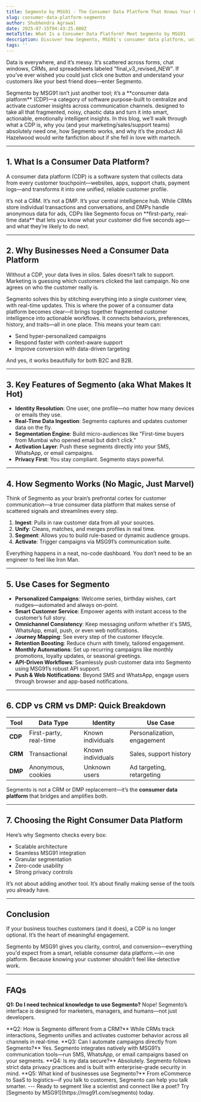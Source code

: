 ```yaml
---
title: Segmento by MSG91 - The Consumer Data Platform That Knows Your Customers Better Than You Do
slug: consumer-data-platform-segmento
author: Shubhendra Agrawal
date: 2025-07-15T04:43:25.000Z
metaTitle: What Is a Consumer Data Platform? Meet Segmento by MSG91
description: Discover how Segmento, MSG91's consumer data platform, unifies and activates customer data to deliver personalized, actionable communication at scale.
tags: ''
---
```


Data is everywhere, and it’s messy. It’s scattered across forms, chat windows, CRMs, and spreadsheets labeled "final_v3_revised_NEW". If you’ve ever wished you could just click one button and understand your customers like your best friend does—enter Segmento.

<span />
Segmento by MSG91 isn’t just another tool; it’s a **consumer data platform** (CDP)—a category of software purpose-built to
centralize and activate customer insights across communication channels. designed to take all that fragmented, noisy, chaotic
data and turn it into smart, actionable, emotionally intelligent insights.
<span />
In this blog, we’ll walk through what a CDP is, why you (and your marketing/sales/support teams) absolutely need one, how
Segmento works, and why it’s the product Ali Hazelwood would write fanfiction about if she fell in love with martech.

---

## **1\. What Is a Consumer Data Platform?**

A consumer data platform (CDP) is a software system that collects data from every customer touchpoint—websites, apps, support chats, payment logs—and transforms it into one unified, reliable customer profile.

<span />
It’s not a CRM. It’s not a DMP. It’s your central intelligence hub.
<span />
While CRMs store individual transactions and conversations, and DMPs handle anonymous data for ads, CDPs like Segmento focus
on **first-party, real-time data** that lets you know what your customer did five seconds ago—and what they’re likely to
do next.

---

## **2\. Why Businesses Need a Consumer Data Platform**

Without a CDP, your data lives in silos. Sales doesn’t talk to support. Marketing is guessing which customers clicked the last campaign. No one agrees on who the customer really is.

<span />
Segmento solves this by stitching everything into a single customer view, with real-time updates. This is where the power
of a consumer data platform becomes clear—it brings together fragmented customer intelligence into actionable workflows.
It connects behaviors, preferences, history, and traits—all in one place. This means your team can:

-   Send hyper-personalized campaigns
-   Respond faster with context-aware support
-   Improve conversion with data-driven targeting

And yes, it works beautifully for both B2C and B2B.

---

## **3\. Key Features of Segmento (aka What Makes It Hot)**

-   **Identity Resolution**: One user, one profile—no matter how many devices or emails they use.
-   **Real-Time Data Ingestion**: Segmento captures and updates customer data on the fly.
-   **Segmentation Engine**: Build micro-audiences like "First-time buyers from Mumbai who opened email but didn’t click."
-   **Activation Layer**: Push these segments directly into your SMS, WhatsApp, or email campaigns.
-   **Privacy First**: You stay compliant. Segmento stays powerful.

---

## **4\. How Segmento Works (No Magic, Just Marvel)**

Think of Segmento as your brain’s prefrontal cortex for customer communication—a true consumer data platform that makes sense of scattered signals and streamlines every step.

1. **Ingest**: Pulls in raw customer data from all your sources.
2. **Unify**: Cleans, matches, and merges profiles in real time.
3. **Segment**: Allows you to build rule-based or dynamic audience groups.
4. **Activate**: Trigger campaigns via MSG91’s communication suite.

Everything happens in a neat, no-code dashboard. You don’t need to be an engineer to feel like Iron Man.

---

## **5\. Use Cases for Segmento**

-   **Personalized Campaigns**: Welcome series, birthday wishes, cart nudges—automated and always on-point.
-   **Smart Customer Service**: Empower agents with instant access to the customer’s full story.
-   **Omnichannel Consistency**: Keep messaging uniform whether it's SMS, WhatsApp, email, push, or even web notifications.
-   J**ourney Mapping**: See every step of the customer lifecycle.
-   **Retention Boosting**: Reduce churn with timely, tailored engagement.
-   **Monthly Automations**: Set up recurring campaigns like monthly promotions, loyalty updates, or seasonal greetings.
-   **API-Driven Workflows**: Seamlessly push customer data into Segmento using MSG91’s robust API support.
-   **Push & Web Notifications**: Beyond SMS and WhatsApp, engage users through browser and app-based notifications.

---

## **6\. CDP vs CRM vs DMP: Quick Breakdown**

<div class='overflow-x-auto my-6'>
    <table class='min-w-full border border-gray-200 rounded-lg text-left text-base'>
        <thead>
            <tr class='bg-gray-100'>
                <th class='px-4 py-3 text-left font-semibold border-b border-gray-200'>Tool</th>
                <th class='px-4 py-3 text-left font-semibold border-b border-gray-200'>Data Type</th>
                <th class='px-4 py-3 text-left font-semibold border-b border-gray-200'>Identity</th>
                <th class='px-4 py-3 text-left font-semibold border-b border-gray-200'>Use Case</th>
            </tr>
        </thead>
        <tbody>
            <tr class='hover:bg-gray-50'>
                <td class='px-4 py-3 font-medium border-b border-gray-100'>
                    <strong>CDP</strong>
                </td>
                <td class='px-4 py-3 border-b border-gray-100'>First-party, real-time</td>
                <td class='px-4 py-3 border-b border-gray-100'>Known individuals</td>
                <td class='px-4 py-3 border-b border-gray-100'>Personalization, engagement</td>
            </tr>
            <tr class='hover:bg-gray-50'>
                <td class='px-4 py-3 font-medium border-b border-gray-100'>
                    <strong>CRM</strong>
                </td>
                <td class='px-4 py-3 border-b border-gray-100'>Transactional</td>
                <td class='px-4 py-3 border-b border-gray-100'>Known individuals</td>
                <td class='px-4 py-3 border-b border-gray-100'>Sales, support history</td>
            </tr>
            <tr class='hover:bg-gray-50'>
                <td class='px-4 py-3 font-medium'>
                    <strong>DMP</strong>
                </td>
                <td class='px-4 py-3'>Anonymous, cookies</td>
                <td class='px-4 py-3'>Unknown users</td>
                <td class='px-4 py-3'>Ad targeting, retargeting</td>
            </tr>
        </tbody>
    </table>
</div>

Segmento is not a CRM or DMP replacement—it’s the **consumer data platform** that bridges and amplifies both.

---

## **7\. Choosing the Right Consumer Data Platform**

Here’s why Segmento checks every box:

-   Scalable architecture
-   Seamless MSG91 integration
-   Granular segmentation
-   Zero-code usability
-   Strong privacy controls

It’s not about adding another tool. It’s about finally making sense of the tools you already have.

---

## **Conclusion**

If your business touches customers (and it does), a CDP is no longer optional. It’s the heart of meaningful engagement.

<span className='br_1' />
Segmento by MSG91 gives you clarity, control, and conversion—everything you'd expect from a smart, reliable consumer data
platform.—in one platform. Because knowing your customer shouldn’t feel like detective work.

---

## **FAQs**

**Q1: Do I need technical knowledge to use Segmento?**
Nope\! Segmento’s interface is designed for marketers, managers, and humans—not just developers.

<span />
**Q2: How is Segmento different from a CRM?** While CRMs track interactions, Segmento unifies and activates customer behavior
across all channels in real-time.
<span />
**Q3: Can I automate campaigns directly from Segmento?** Yes. Segmento integrates natively with MSG91’s communication tools—run
SMS, WhatsApp, or email campaigns based on your segments.
<span />
**Q4: Is my data secure?** Absolutely. Segmento follows strict data privacy practices and is built with enterprise-grade
security in mind.
<span />
**Q5: What kind of businesses use Segmento?** From eCommerce to SaaS to logistics—if you talk to customers, Segmento can
help you talk smarter.
<span />
---
<span />
Ready to segment like a scientist and connect like a poet? Try [Segmento by MSG91](https://msg91.com/segmento) today.
